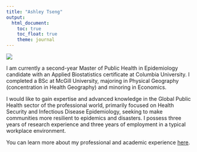 ```yaml
---
title: "Ashley Tseng"
output: 
  html_document:
    toc: true
    toc_float: true
    theme: journal
---
```


![](images/me.jpg)

I am currently a second-year Master of Public Health in Epidemiology candidate with an Applied Biostatistics certificate at Columbia University. I completed a BSc at McGill University, majoring in Physical Geography (concentration in Health Geography) and minoring in Economics.

I would like to gain expertise and advanced knowledge in the Global Public Health sector of the professional world, primarily focused on Health Security and Infectious Disease Epidemiology, seeking to make communities more resilient to epidemics and disasters. I possess three years of research experience and three years of employment in a typical workplace environment. 

You can learn more about my professional and academic experience [here](aboutme.html).




